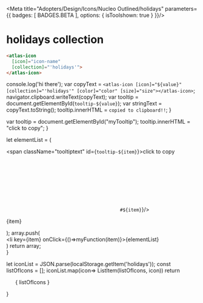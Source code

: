 
<Meta title="Adopters/Design/Icons/Nucleo Outlined/holidays" parameters={{ badges: [ BADGES.BETA ], options: { isToolshown: true } }}/>

# holidays collection

```html
<atlas-icon 
  [icon]="icon-name"  
  [collection]="'holidays'">
</atlas-icon>

```

<style>
{`
/* NOTE: This css is generated by Nucleo */
ul {
  display: flex;
  flex-wrap: wrap;
  justify-content: center;
  padding-left: 0;
}

ul li {
  border-radius: .4em;
  transition: background-color .2s;
  user-select: none;
  overflow: hidden;
  text-align: center;
  padding: 2em 1em 1em;
}

ul li:hover {
  background: hsla(0, 0%, 0%, 0.05);
  cursor: pointer;
}

ul p {
  display: block;
  font-size: 0.75rem;
  color: hsla(0, 0%, 0%, 0.5);
  user-select: text;
  cursor: pointer;
  max-width: 6rem;
  padding: 8px 0 4px;
}

ul p::selection {
  background: hsl(230, 93%, 66%);
  color: #fff;
}

ul p::-moz-selection {
  background: hsl(230, 93%, 66%);
  color: #fff;
}

.svg-wrapper {
  font-size: 32px;
}

.svg-wrapper svg {
  display: block;
  margin: 0 auto 10px;
}

/* --------------------------------

Icons

-------------------------------- */

:root {
  --icon-color-primary: inherit;
  --icon-color-secondary: currentColor;
}

.icon {
  display: inline-block;
  color: var(--icon-color-primary); /* icon primary color */
  height: 1em;
  width: 1em;
  line-height: 1;
  flex-shrink: 0;
  max-width: initial;
}

.icon use {
  /* icon secondary color */
  fill: var(--icon-color-secondary);
  stroke: var(--icon-color-secondary);
}

.css-122ju8q {
    padding: 0;
}

.icon-name {
    font-size: 12px;
}

/* --------------------------------

Caps/Corners

-------------------------------- */

.icon use {
  --icon-stroke-linecap-butt: butt;
  stroke-miterlimit: 10;
  stroke-linecap: square;
  stroke-linejoin: miter;
}

.stroke-round use {
  --icon-stroke-linecap-butt: round;
  stroke-linecap: round;
  stroke-linejoin: round;
}

/* --------------------------------

Tooltip

-------------------------------- */

.tooltip {
  position: relative;
  display: inline-block;
}

.tooltip .tooltiptext {
  visibility: hidden;
  width: 100%;
  background-color: #f6f9fc;
  color: #242323;
  text-align: center;
  padding: 3px;
  position: absolute;
  z-index: 1;
  bottom: 84%;
  left: 50%;
  margin-left: -75px;
  opacity: 0;
  transition: opacity 0.3s;
  font-size: 11px;
  justify-content: center;
  display: flex;
  align-items: center;
}

.tooltip:hover .tooltiptext {
  visibility: visible;
  opacity: 1;
}
    
    `}
</style>


  console.log('hi there');
  var copyText = `<atlas-icon [icon]="${value}" [collection]="'holidays'" [color]="color" [size]="size"></atlas-icon>`;
  navigator.clipboard.writeText(copyText);
  var tooltip = document.getElementById(`tooltip-${value}`);
  var stringText = copyText.toString();
  tooltip.innerHTML = `copied to clipboard!!`;
}

  var tooltip = document.getElementById("myTooltip");
  tooltip.innerHTML = "click to copy";
}

  let elementList = (
      <div>
          <span className="tooltiptext" id={`tooltip-${item}`}>click to copy</span>
          <div className="svg-wrapper">
          <svg className="icon">
            <use href={`#${item}`}/>
          </svg>
          </div>
          <p  data-folder="">
          {item}
          </p> 
      </div>
  );
  array.push( <div className="tooltip" key={item}><li key={item} onClick={()=>myFunction(item)}>{elementList}</li></div>)
  return array;   
}

  let iconList = JSON.parse(localStorage.getItem('holidays'));
  const listOfIcons = [];
  iconList.map(icon=> ListItem(listOfIcons, icon))
  return <ul>{ listOfIcons }</ul>
}

<Base/>
<svg xmlns="http://www.w3.org/2000/svg">
  <defs>
    <symbol id="fireworks" viewBox="0 0 24 24">
      <path fill="currentColor" d="m12.855 4.725 1.905.278-1.38 1.342.322 1.897-1.702-.9-1.703.9.323-1.897-1.38-1.342 1.905-.278L12 3l.855 1.725ZM7.163 16.628l1.8.262h.015l-1.305 1.267.307 1.793-1.612-.848-1.613.848.308-1.793-1.305-1.267 1.8-.262L6.36 15l.803 1.628Zm13.087.262-1.8-.262L17.648 15l-.803 1.628-1.8.262 1.305 1.267-.308 1.793 1.613-.848 1.612.848-.307-1.793 1.305-1.267h-.015Zm-4.215-4.196a.75.75 0 0 0-.563-1.39h-.002l-.004.002-.006.002-.017.007-.048.022a4.76 4.76 0 0 0-.66.388 6.695 6.695 0 0 0-1.454 1.412A8.807 8.807 0 0 0 12 15.51a8.807 8.807 0 0 0-1.28-2.373 6.697 6.697 0 0 0-1.454-1.412 4.768 4.768 0 0 0-.66-.388 1.822 1.822 0 0 0-.05-.022l-.016-.007-.007-.002-.002-.001H8.53l-.001-.001a.75.75 0 0 0-.564 1.39l.014.006.082.04c.077.041.197.11.345.214a5.25 5.25 0 0 1 1.125 1.097c.826 1.075 1.719 2.972 1.719 6.199a.75.75 0 0 0 1.5 0c0-3.227.893-5.124 1.72-6.199a5.2 5.2 0 0 1 1.124-1.097 3.284 3.284 0 0 1 .427-.254l.014-.006Z"/>
      <path fill="currentColor" d="M12 9a.75.75 0 0 1 .75.75V12a.75.75 0 0 1-1.5 0V9.75A.75.75 0 0 1 12 9Zm-6 1.125c0 .623-.503 1.125-1.125 1.125a1.123 1.123 0 0 1-1.125-1.125C3.75 9.502 4.253 9 4.875 9S6 9.502 6 10.125Zm13.125 1.125c.622 0 1.125-.502 1.125-1.125S19.747 9 19.125 9 18 9.502 18 10.125s.503 1.125 1.125 1.125Z"/>
    </symbol>
    <symbol id="gift-exchange" viewBox="0 0 24 24">
      <path fill="currentColor" fill-rule="evenodd" d="M7.5 5.25c0 .263.045.515.129.75H5.25a.75.75 0 0 0-.75.75v3c0 .414.336.75.75.75H6v2.25H3.75a.75.75 0 0 0-.75.75v4.055a.75.75 0 0 0 .461.692l5.925 2.47a.592.592 0 0 0 .026.01c.768.288 1.601.28 2.32.1a.739.739 0 0 0 .071-.021l7.95-2.85a.75.75 0 0 0 .465-.921l-.718.215.718-.216v-.003l-.002-.004-.003-.01-.008-.025a2.708 2.708 0 0 0-.132-.312 3.096 3.096 0 0 0-.583-.805.754.754 0 0 0 .01-.125V10.5h.75a.75.75 0 0 0 .75-.75v-3a.75.75 0 0 0-.75-.75h-2.379a2.254 2.254 0 0 0-2.121-3c-1.508 0-2.456 1.015-2.98 1.853l-.02.032-.02-.032C12.206 4.014 11.258 3 9.75 3 8.51 3 7.5 4.01 7.5 5.25Zm2.25-.75c-.41 0-.75.34-.75.75s.34.75.75.75h1.906a4.643 4.643 0 0 0-.198-.353C11.044 4.986 10.492 4.5 9.75 4.5Zm7.5 12h-2.363c.072.24.113.492.113.75a.75.75 0 0 1-.75.75H9a.75.75 0 0 1 0-1.5h4.239a1.82 1.82 0 0 0-.117-.152.753.753 0 0 1-.162-.17c-.305-.28-.66-.428-.96-.428H9.75a.75.75 0 0 1-.617-.323c-.518-.749-1.399-1.177-2.383-1.177H4.5v2.805l5.45 2.272c.42.154.917.164 1.384.054l7.018-2.516c-.225-.192-.567-.365-1.102-.365ZM7.5 12.81c1.007.16 1.943.645 2.618 1.44H12c.716 0 1.382.312 1.891.75H18v-4.5H7.5v2.31ZM6 7.5h13.5V9H6V7.5Zm10.5-2.25c0 .41-.34.75-.75.75h-1.906c.058-.116.125-.234.198-.353.414-.662.966-1.147 1.708-1.147.41 0 .75.34.75.75Z"/>
    </symbol>
  </defs>
</svg>





















